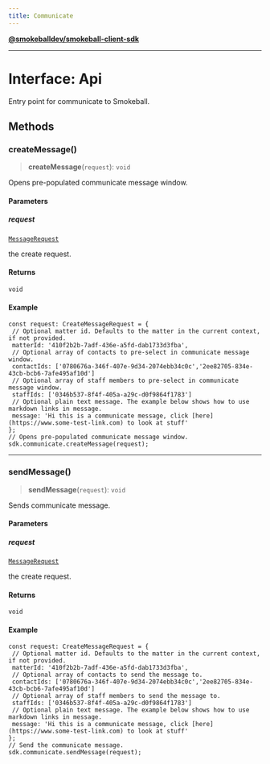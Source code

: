 ```yaml
---
title: Communicate
---
```

[**@smokeballdev/smokeball-client-sdk**](../../../../README.md)

***

# Interface: Api

Entry point for communicate to Smokeball.

## Methods

### createMessage()

> **createMessage**(`request`): `void`

Opens pre-populated communicate message window.

#### Parameters

##### request

[`MessageRequest`](MessageRequest.md)

the create request.

#### Returns

`void`

#### Example

```
const request: CreateMessageRequest = {
 // Optional matter id. Defaults to the matter in the current context, if not provided.
 matterId: '410f2b2b-7adf-436e-a5fd-dab1733d3fba',
 // Optional array of contacts to pre-select in communicate message window.
 contactIds: ['0780676a-346f-407e-9d34-2074ebb34c0c','2ee82705-834e-43cb-bcb6-7afe495af10d']
 // Optional array of staff members to pre-select in communicate message window.
 staffIds: ['0346b537-8f4f-405a-a29c-d0f9864f1783']
 // Optional plain text message. The example below shows how to use markdown links in message.
 message: 'Hi this is a communicate message, click [here](https://www.some-test-link.com) to look at stuff'
};
// Opens pre-populated communicate message window.
sdk.communicate.createMessage(request);
```

***

### sendMessage()

> **sendMessage**(`request`): `void`

Sends communicate message.

#### Parameters

##### request

[`MessageRequest`](MessageRequest.md)

the create request.

#### Returns

`void`

#### Example

```
const request: CreateMessageRequest = {
 // Optional matter id. Defaults to the matter in the current context, if not provided.
 matterId: '410f2b2b-7adf-436e-a5fd-dab1733d3fba',
 // Optional array of contacts to send the message to.
 contactIds: ['0780676a-346f-407e-9d34-2074ebb34c0c','2ee82705-834e-43cb-bcb6-7afe495af10d']
 // Optional array of staff members to send the message to.
 staffIds: ['0346b537-8f4f-405a-a29c-d0f9864f1783']
 // Optional plain text message. The example below shows how to use markdown links in message.
 message: 'Hi this is a communicate message, click [here](https://www.some-test-link.com) to look at stuff'
};
// Send the communicate message.
sdk.communicate.sendMessage(request);
```
